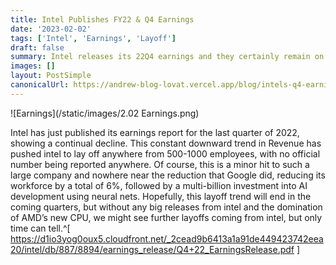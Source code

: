 ```yaml
---
title: Intel Publishes FY22 & Q4 Earnings
date: '2023-02-02'
tags: ['Intel', 'Earnings', 'Layoff']
draft: false
summary: Intel releases its 22Q4 earnings and they certainly remain on the down trend.
images: []
layout: PostSimple
canonicalUrl: https://andrew-blog-lovat.vercel.app/blog/intels-q4-earnings
---
```


![Earnings](/static/images/2.02 Earnings.png)

Intel has just published its earnings report for the last quarter of 2022, showing a continual decline. This constant downward trend in Revenue has pushed intel to lay off anywhere from 500-1000 employees, with no official number being reported anywhere. Of course, this is a minor hit to such a large company and nowhere near the reduction that Google did, reducing its workforce by a total of 6%, followed by a multi-billion investment into AI development using neural nets. Hopefully, this layoff trend will end in the coming quarters, but without any big releases from intel and the domination of AMD’s new CPU, we might see further layoffs coming from intel, but only time can tell.^[ https://d1io3yog0oux5.cloudfront.net/_2cead9b6413a1a91de449423742eea20/intel/db/887/8894/earnings_release/Q4+22_EarningsRelease.pdf ]
